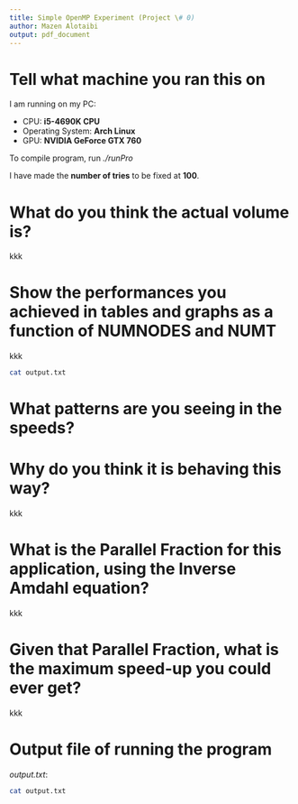 ```yaml
---
title: Simple OpenMP Experiment (Project \# 0)
author: Mazen Alotaibi
output: pdf_document
---
```


# Tell what machine you ran this on
I am running on my PC:

* CPU: **i5-4690K CPU**
* Operating System: **Arch Linux**
* GPU: **NVIDIA GeForce GTX 760**

To compile program, run *./runPro*

I have made the **number of tries** to be fixed at **100**.

# What do you think the actual volume is?
kkk

# Show the performances you achieved in tables and graphs as a function of NUMNODES and NUMT
kkk

```bash
cat output.txt
```
# What patterns are you seeing in the speeds?

# Why do you think it is behaving this way?
kkk

# What is the Parallel Fraction for this application, using the Inverse Amdahl equation?
kkk

# Given that Parallel Fraction, what is the maximum speed-up you could ever get?
kkk

# Output file of running the program

*output.txt*:

```bash
cat output.txt
```
